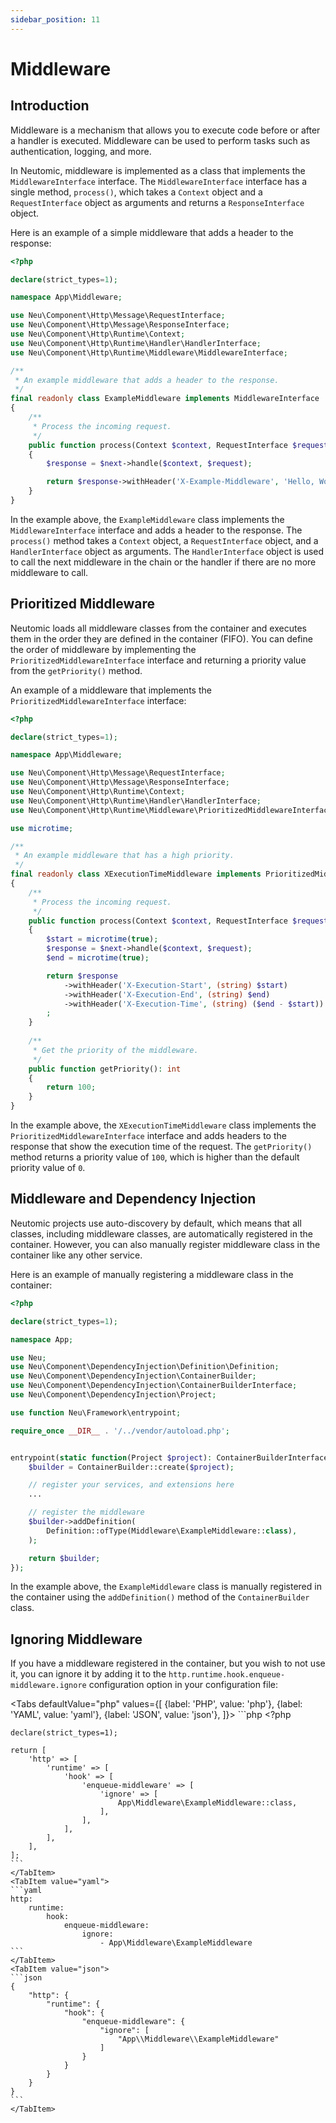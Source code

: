 ```yaml
---
sidebar_position: 11
---
```



# Middleware

## Introduction

Middleware is a mechanism that allows you to execute code before or after a handler is executed. Middleware can be used to perform tasks such as authentication, logging, and more.

In Neutomic, middleware is implemented as a class that implements the `MiddlewareInterface` interface. The `MiddlewareInterface` interface has a single method, `process()`, which takes a `Context` object and a `RequestInterface` object as arguments and returns a `ResponseInterface` object.

Here is an example of a simple middleware that adds a header to the response:

```php
<?php

declare(strict_types=1);

namespace App\Middleware;

use Neu\Component\Http\Message\RequestInterface;
use Neu\Component\Http\Message\ResponseInterface;
use Neu\Component\Http\Runtime\Context;
use Neu\Component\Http\Runtime\Handler\HandlerInterface;
use Neu\Component\Http\Runtime\Middleware\MiddlewareInterface;

/**
 * An example middleware that adds a header to the response.
 */
final readonly class ExampleMiddleware implements MiddlewareInterface
{
    /**
     * Process the incoming request.
     */
    public function process(Context $context, RequestInterface $request, HandlerInterface $next): ResponseInterface
    {
        $response = $next->handle($context, $request);

        return $response->withHeader('X-Example-Middleware', 'Hello, World!');
    }
}
```

In the example above, the `ExampleMiddleware` class implements the `MiddlewareInterface` interface and adds a header to the response. The `process()` method takes a `Context` object, a `RequestInterface` object, and a `HandlerInterface` object as arguments. The `HandlerInterface` object is used to call the next middleware in the chain or the handler if there are no more middleware to call.

## Prioritized Middleware

Neutomic loads all middleware classes from the container and executes them in the order they are defined in the container (FIFO). You can define the order of middleware by implementing the `PrioritizedMiddlewareInterface` interface and returning a priority value from the `getPriority()` method.

An example of a middleware that implements the `PrioritizedMiddlewareInterface` interface:

```php
<?php

declare(strict_types=1);

namespace App\Middleware;

use Neu\Component\Http\Message\RequestInterface;
use Neu\Component\Http\Message\ResponseInterface;
use Neu\Component\Http\Runtime\Context;
use Neu\Component\Http\Runtime\Handler\HandlerInterface;
use Neu\Component\Http\Runtime\Middleware\PrioritizedMiddlewareInterface;

use microtime;

/**
 * An example middleware that has a high priority.
 */
final readonly class XExecutionTimeMiddleware implements PrioritizedMiddlewareInterface
{
    /**
     * Process the incoming request.
     */
    public function process(Context $context, RequestInterface $request, HandlerInterface $next): ResponseInterface
    {
        $start = microtime(true);
        $response = $next->handle($context, $request);
        $end = microtime(true);

        return $response
            ->withHeader('X-Execution-Start', (string) $start)
            ->withHeader('X-Execution-End', (string) $end)
            ->withHeader('X-Execution-Time', (string) ($end - $start))
        ;
    }
    
    /**
     * Get the priority of the middleware.
     */
    public function getPriority(): int
    {
        return 100;
    }
}
```

In the example above, the `XExecutionTimeMiddleware` class implements the `PrioritizedMiddlewareInterface` interface and adds headers to the response that show the execution time of the request. The `getPriority()` method returns a priority value of `100`, which is higher than the default priority value of `0`.

## Middleware and Dependency Injection

Neutomic projects use auto-discovery by default, which means that all classes, including middleware classes, are automatically registered in the container. However, you can also manually register middleware class in the container like any other service.

Here is an example of manually registering a middleware class in the container:

```php
<?php

declare(strict_types=1);

namespace App;

use Neu;
use Neu\Component\DependencyInjection\Definition\Definition;
use Neu\Component\DependencyInjection\ContainerBuilder;
use Neu\Component\DependencyInjection\ContainerBuilderInterface;
use Neu\Component\DependencyInjection\Project;

use function Neu\Framework\entrypoint;

require_once __DIR__ . '/../vendor/autoload.php';


entrypoint(static function(Project $project): ContainerBuilderInterface {
    $builder = ContainerBuilder::create($project);

    // register your services, and extensions here
    ...

    // register the middleware
    $builder->addDefinition(
        Definition::ofType(Middleware\ExampleMiddleware::class),
    );

    return $builder;
});
```

In the example above, the `ExampleMiddleware` class is manually registered in the container using the `addDefinition()` method of the `ContainerBuilder` class.

## Ignoring Middleware

If you have a middleware registered in the container, but you wish to not use it, you can ignore it by adding it to the `http.runtime.hook.enqueue-middleware.ignore` configuration option in your configuration file:


<Tabs
    defaultValue="php"
    values={[
        {label: 'PHP', value: 'php'},
        {label: 'YAML', value: 'yaml'},
        {label: 'JSON', value: 'json'},
    ]}>
    <TabItem value="php">
    ```php
    <?php

    declare(strict_types=1);

    return [
        'http' => [
            'runtime' => [
                'hook' => [
                    'enqueue-middleware' => [
                        'ignore' => [
                            App\Middleware\ExampleMiddleware::class,
                        ],
                    ],
                ],
            ],
        ],
    ];
    ```
    </TabItem>
    <TabItem value="yaml">
    ```yaml
    http:
        runtime:
            hook:
                enqueue-middleware:
                    ignore:
                        - App\Middleware\ExampleMiddleware
    ```
    </TabItem>
    <TabItem value="json">
    ```json
    {
        "http": {
            "runtime": {
                "hook": {
                    "enqueue-middleware": {
                        "ignore": [
                            "App\\Middleware\\ExampleMiddleware"
                        ]
                    }
                }
            }
        }
    }
    ```
    </TabItem>
</Tabs>
